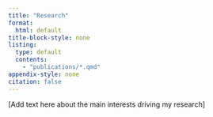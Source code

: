 ```yaml
---
title: "Research"
format:
  html: default
title-block-style: none
listing:
  type: default
  contents:
    - "publications/*.qmd"
appendix-style: none
citation: false
---
```


[Add text here about the main interests driving my research]